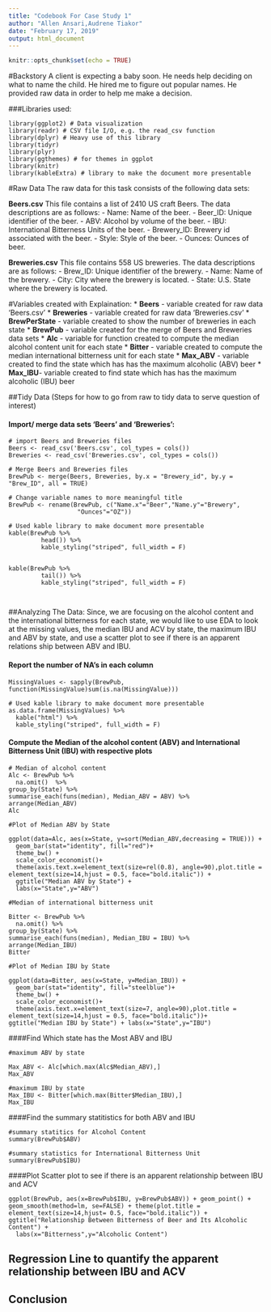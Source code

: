 ```yaml
---
title: "Codebook For Case Study 1"
author: "Allen Ansari,Audrene Tiakor"
date: "February 17, 2019"
output: html_document
---
```



```r
knitr::opts_chunk$set(echo = TRUE)
```

#Backstory
A client is expecting a baby soon. He needs help deciding on what to name the child. He hired me to figure out popular names. He provided raw data in order to help me make a decision.

###Libraries used:
``````````
library(ggplot2) # Data visualization
library(readr) # CSV file I/O, e.g. the read_csv function
library(dplyr) # Heavy use of this library
library(tidyr)
library(plyr)
library(ggthemes) # for themes in ggplot
library(knitr)
library(kableExtra) # library to make the document more presentable
``````````
#Raw Data
The raw data for this task consists of the following data sets:

**Beers.csv** This file contains a list of 2410 US craft Beers. The data descriptions are as follows:
- Name: Name of the beer.
- Beer_ID: Unique identifier of the beer.
- ABV: Alcohol by volume of the beer.
- IBU: International Bitterness Units of the beer. 
- Brewery_ID: Brewery id associated with the beer.
- Style: Style of the beer.
- Ounces: Ounces of beer. 

**Breweries.csv** This file contains 558 US breweries. The data descriptions are as follows: 
- Brew_ID: Unique identifier of the brewery.
- Name: Name of the brewery.
- City: City where the brewery is located.
- State: U.S. State where the brewery is located.

#Variables created with Explaination:
* **Beers** - variable created for raw data 'Beers.csv'
* **Breweries** - variable created for raw data 'Breweries.csv'
* **BrewPerState** - variable created to show the number of breweries in each state
* **BrewPub** - variable created for the merge of Beers and Breweries data sets
* **Alc** - variable for function created to compute the median alcohol content unit for each state
* **Bitter** - variable created to compute the median international bitterness unit for each state
* **Max_ABV** - variable created to find the state which has has the maximum alcoholic (ABV) beer
* **Max_IBU**- variable created to find state which has has the maximum alcoholic (IBU) beer

##Tidy Data (Steps for how to go from raw to tidy data to serve question of interest)

#### Import/ merge data sets 'Beers' and 'Breweries':

``````````
# import Beers and Breweries files
Beers <- read_csv('Beers.csv', col_types = cols())
Breweries <- read_csv('Breweries.csv', col_types = cols())

# Merge Beers and Breweries files
BrewPub <- merge(Beers, Breweries, by.x = "Brewery_id", by.y = "Brew_ID", all = TRUE)

# Change variable names to more meaningful title
BrewPub <- rename(BrewPub, c("Name.x"="Beer","Name.y"="Brewery",
                   "Ounces"="OZ"))

# Used kable library to make document more presentable
kable(BrewPub %>% 
         head()) %>%
         kable_styling("striped", full_width = F)
        

kable(BrewPub %>% 
         tail()) %>%
         kable_styling("striped", full_width = F) 



``````````
##Analyzing The Data:
Since, we are focusing on the alcohol content and the international bitterness for each state, we would like to use EDA to look at the missing values, the  median IBU and ACV by state, the maximum IBU and ABV by state, and use a scatter plot to see if there is an apparent relations ship between ABV and IBU.

#### Report the number of NA's in each column
````````
MissingValues <- sapply(BrewPub, function(MissingValue)sum(is.na(MissingValue)))

# Used kable library to make document more presentable
as.data.frame(MissingValues) %>%
  kable("html") %>%
  kable_styling("striped", full_width = F) 
````````
#### Compute the Median of the alcohol content (ABV) and International Bitterness Unit (IBU) with respective plots
``````````
# Median of alcohol content
Alc <- BrewPub %>%
  na.omit()  %>%
group_by(State) %>%
summarise_each(funs(median), Median_ABV = ABV) %>%
arrange(Median_ABV)
Alc

#Plot of Median ABV by State

ggplot(data=Alc, aes(x=State, y=sort(Median_ABV,decreasing = TRUE))) +
  geom_bar(stat="identity", fill="red")+
  theme_bw() + 
  scale_color_economist()+
  theme(axis.text.x=element_text(size=rel(0.8), angle=90),plot.title = element_text(size=14,hjust = 0.5, face="bold.italic")) +
  ggtitle("Median ABV by State") +
  labs(x="State",y="ABV")

#Median of international bitterness unit

Bitter <- BrewPub %>%
  na.omit() %>%
group_by(State) %>%
summarise_each(funs(median), Median_IBU = IBU) %>%
arrange(Median_IBU)
Bitter

#Plot of Median IBU by State

ggplot(data=Bitter, aes(x=State, y=Median_IBU)) +
  geom_bar(stat="identity", fill="steelblue")+
  theme_bw() + 
  scale_color_economist()+
  theme(axis.text.x=element_text(size=7, angle=90),plot.title = element_text(size=14,hjust = 0.5, face="bold.italic"))+ ggtitle("Median IBU by State") + labs(x="State",y="IBU")
``````````
####Find Which state has the Most ABV and IBU
````````
#maximum ABV by state

Max_ABV <- Alc[which.max(Alc$Median_ABV),]
Max_ABV

#maximum IBU by state
Max_IBU <- Bitter[which.max(Bitter$Median_IBU),]
Max_IBU

````````
####Find the summary statitistics for both ABV and IBU
````````
#summary statitics for Alcohol Content
summary(BrewPub$ABV)

#summary statistics for International Bitterness Unit
summary(BrewPub$IBU)

````````
####Plot Scatter plot to see if there is an apparent relationship between IBU and ACV
``````````
ggplot(BrewPub, aes(x=BrewPub$IBU, y=BrewPub$ABV)) + geom_point() + geom_smooth(method=lm, se=FALSE) + theme(plot.title = element_text(size=14,hjust= 0.5, face="bold.italic")) + ggtitle("Relationship Between Bitterness of Beer and Its Alcoholic Content") +
  labs(x="Bitterness",y="Alcoholic Content") 

``````````
## Regression Line to quantify the apparent relationship between IBU and ACV

## Conclusion


